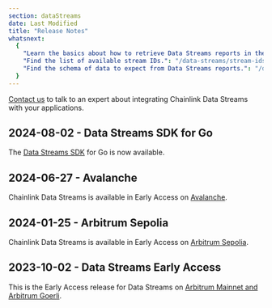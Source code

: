 ```yaml
---
section: dataStreams
date: Last Modified
title: "Release Notes"
whatsnext:
  {
    "Learn the basics about how to retrieve Data Streams reports in the Getting Started guide.": "/data-streams/getting-started",
    "Find the list of available stream IDs.": "/data-streams/stream-ids",
    "Find the schema of data to expect from Data Streams reports.": "/data-streams/reference/report-schema",
  }
---
```



<Aside type="note" title="Talk to an expert">
  <a href="https://chainlinkcommunity.typeform.com/datastreams?#ref_id=docs">Contact us</a> to talk to an expert about
  integrating Chainlink Data Streams with your applications.
</Aside>

## 2024-08-02 - Data Streams SDK for Go

The [Data Streams SDK](/data-streams/reference/streams-direct/streams-direct-go-sdk) for Go is now available.

## 2024-06-27 - Avalanche

Chainlink Data Streams is available in Early Access on <a href="/data-streams/stream-ids?network=arbitrum&page=1">Avalanche</a>.

## 2024-01-25 - Arbitrum Sepolia

Chainlink Data Streams is available in Early Access on <a href="/data-streams/stream-ids?network=arbitrum&page=1">Arbitrum Sepolia</a>.

## 2023-10-02 - Data Streams Early Access

This is the Early Access release for Data Streams on <a href="/data-streams/stream-ids?network=arbitrum&page=1">Arbitrum Mainnet and Arbitrum Goerli</a>.
